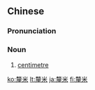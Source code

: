 {{also|厘米}}
==Chinese==
{{zh-forms|s=厘米|t2=厘米}}

===Pronunciation===
{{zh-pron
|m=límǐ
|c=lei4 mai5,lei4 mai5-1
|cat=n
}}

===Noun===
{{zh-noun}}

# [[centimetre]]

{{zh-cat|Elementary|Units of measure}}

[[ko:釐米]]
[[lt:釐米]]
[[ja:釐米]]
[[fi:釐米]]